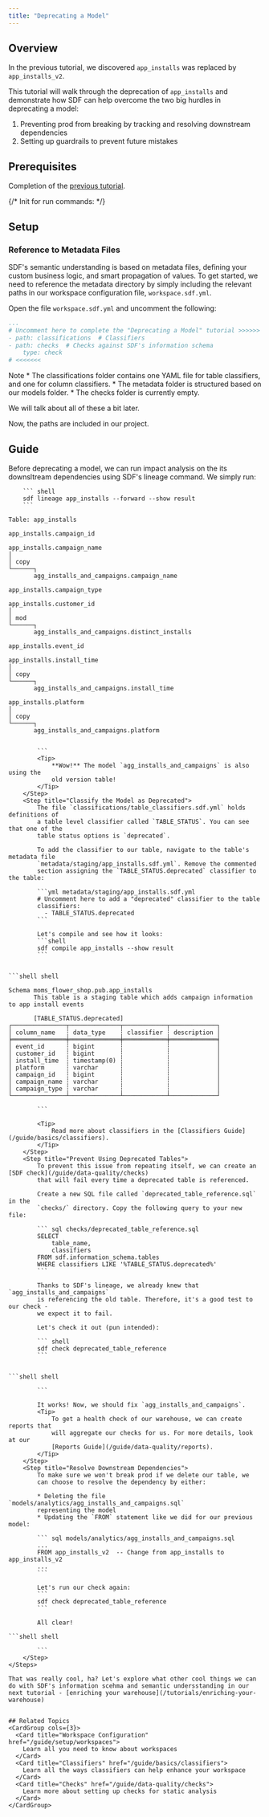 ```yaml
---
title: "Deprecating a Model"
---
```


## Overview
In the previous tutorial, we discovered `app_installs` was replaced by `app_installs_v2`.

This tutorial will walk through the deprecation of `app_installs` and demonstrate 
how SDF can help overcome the two big hurdles in deprecating a model:
1. Preventing prod from breaking by tracking and resolving downstream dependencies 
2. Setting up guardrails to prevent future mistakes

## Prerequisites
Completion of the [previous tutorial](/tutorials/debugging).

{/*
Init for run commands:
*/}


## Setup
### Reference to Metadata Files
SDF's semantic understanding is based on metadata files, defining your custom business 
logic, and smart propagation of values. To get started, we need to reference the metadata 
directory by simply including the relevant paths in our workspace configuration file, `workspace.sdf.yml`. 

Open the file `workspace.sdf.yml` and uncomment the following:

``` yml workspace.sdf.yml
...
# Uncomment here to complete the "Deprecating a Model" tutorial >>>>>>
- path: classifications  # Classifiers
- path: checks  # Checks against SDF's information schema
    type: check
# <<<<<<<
```

<Note>
Note
* The classifications folder contains one YAML file for table classifiers, and one for column classifiers. 
* The metadata folder is structured based on our models folder.
* The checks folder is currently empty. 

We will talk about all of these a bit later.
</Note>

Now, the paths are included in our project. 

## Guide

<Steps>
    <Step title="Before Deprecation">
        Before deprecating a model, we can run impact analysis on the its
        downsltream dependencies using SDF's lineage command. We simply run:

        ``` shell
        sdf lineage app_installs --forward --show result
        ```

```shell shell
Table: app_installs

app_installs.campaign_id

app_installs.campaign_name
│
│ copy
└──────┐
       agg_installs_and_campaigns.campaign_name

app_installs.campaign_type

app_installs.customer_id
│
│ mod
└──────┐
       agg_installs_and_campaigns.distinct_installs

app_installs.event_id

app_installs.install_time
│
│ copy
└──────┐
       agg_installs_and_campaigns.install_time

app_installs.platform
│
│ copy
└──────┐
       agg_installs_and_campaigns.platform


        ```
        <Tip>
            **Wow!** The model `agg_installs_and_campaigns` is also using the 
            old version table!
        </Tip>
    </Step>
    <Step title="Classify the Model as Deprecated">
        The file `classifications/table_classifiers.sdf.yml` holds definitions of
        a table level classifier called `TABLE_STATUS`. You can see that one of the
        table status options is `deprecated`.
        
        To add the classifier to our table, navigate to the table's metadata file 
        `metadata/staging/app_installs.sdf.yml`. Remove the commented 
        section assigning the `TABLE_STATUS.deprecated` classifier to the table:

        ```yml metadata/staging/app_installs.sdf.yml
        # Uncomment here to add a "deprecated" classifier to the table
        classifiers:
          - TABLE_STATUS.deprecated
        ```

        Let's compile and see how it looks:
        ```shell
        sdf compile app_installs --show result
        ```


```shell shell

Schema moms_flower_shop.pub.app_installs
       This table is a staging table which adds campaign information to app install events

       [TABLE_STATUS.deprecated]
┌───────────────┬──────────────┬────────────┬─────────────┐
│ column_name   ┆ data_type    ┆ classifier ┆ description │
╞═══════════════╪══════════════╪════════════╪═════════════╡
│ event_id      ┆ bigint       ┆            ┆             │
│ customer_id   ┆ bigint       ┆            ┆             │
│ install_time  ┆ timestamp(0) ┆            ┆             │
│ platform      ┆ varchar      ┆            ┆             │
│ campaign_id   ┆ bigint       ┆            ┆             │
│ campaign_name ┆ varchar      ┆            ┆             │
│ campaign_type ┆ varchar      ┆            ┆             │
└───────────────┴──────────────┴────────────┴─────────────┘

        ```
        
        <Tip>
            Read more about classifiers in the [Classifiers Guide](/guide/basics/classifiers).
        </Tip>
    </Step>
    <Step title="Prevent Using Deprecated Tables">
        To prevent this issue from repeating itself, we can create an [SDF check](/guide/data-quality/checks)
        that will fail every time a deprecated table is referenced.

        Create a new SQL file called `deprecated_table_reference.sql` in the 
        `checks/` directory. Copy the following query to your new file:

        ``` sql checks/deprecated_table_reference.sql
        SELECT
            table_name,
            classifiers
        FROM sdf.information_schema.tables 
        WHERE classifiers LIKE '%TABLE_STATUS.deprecated%'
        ```

        Thanks to SDF's lineage, we already knew that `agg_installs_and_campaigns` 
        is referencing the old table. Therefore, it's a good test to our check - 
        we expect it to fail.
        
        Let's check it out (pun intended):

        ``` shell
        sdf check deprecated_table_reference
        ```


```shell shell

        ```

        It works! Now, we should fix `agg_installs_and_campaigns`.
        <Tip>
            To get a health check of our warehouse, we can create reports that
            will aggregate our checks for us. For more details, look at our 
            [Reports Guide](/guide/data-quality/reports).
        </Tip>
    </Step>
    <Step title="Resolve Downstream Dependencies">
        To make sure we won't break prod if we delete our table, we
        can choose to resolve the dependency by either: 
        
        * Deleting the file `models/analytics/agg_installs_and_campaigns.sql` 
        representing the model
        * Updating the `FROM` statement like we did for our previous model:
        
        ``` sql models/analytics/agg_installs_and_campaigns.sql
        ...
        FROM app_installs_v2  -- Change from app_installs to app_installs_v2
        ...
        ```

        Let's run our check again:
        ```
        sdf check deprecated_table_reference
        ```

        All clear!

```shell shell

        ```
    </Step>
</Steps>

That was really cool, ha? Let's explore what other cool things we can 
do with SDF's information scehma and semantic undersstanding in our 
next tutorial - [enriching your warehouse](/tutorials/enriching-your-warehouse)


## Related Topics
<CardGroup cols={3}>
  <Card title="Workspace Configuration" href="/guide/setup/workspaces">
    Learn all you need to know about workspaces
  </Card>
  <Card title="Classifiers" href="/guide/basics/classifiers">
    Learn all the ways classifiers can help enhance your workspace
  </Card>
  <Card title="Checks" href="/guide/data-quality/checks">
    Learn more about setting up checks for static analysis
  </Card>
</CardGroup>

